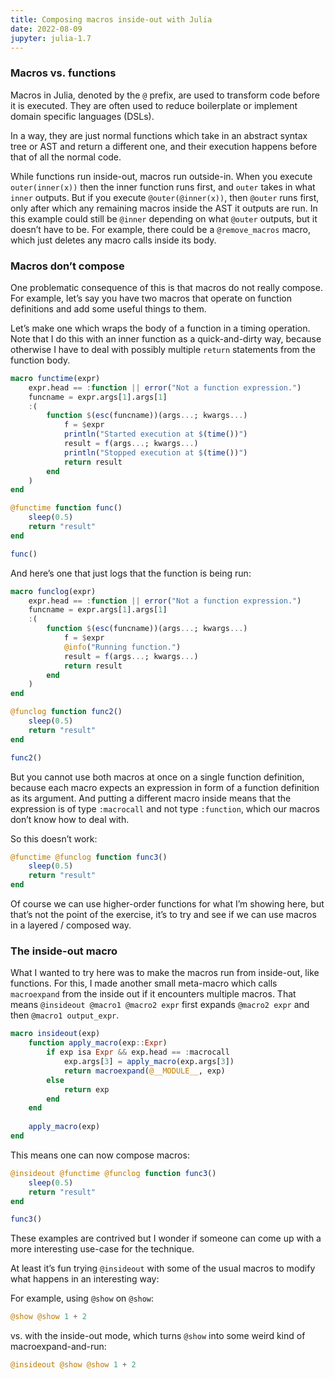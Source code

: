 ```yaml
---
title: Composing macros inside-out with Julia
date: 2022-08-09
jupyter: julia-1.7
---
```


### Macros vs. functions

Macros in Julia, denoted by the `@` prefix, are used to transform code before it is executed.
They are often used to reduce boilerplate or implement domain specific languages (DSLs).

In a way, they are just normal functions which take in an abstract syntax tree or AST and return a different one, and their execution happens before that of all the normal code.

While functions run inside-out, macros run outside-in.
When you execute `outer(inner(x))` then the inner function runs first, and `outer` takes in what `inner` outputs.
But if you execute `@outer(@inner(x))`, then `@outer` runs first, only after which any remaining macros inside the AST it outputs are run.
In this example could still be `@inner` depending on what `@outer` outputs, but it doesn't have to be.
For example, there could be a `@remove_macros` macro, which just deletes any macro calls inside its body.

### Macros don't compose

One problematic consequence of this is that macros do not really compose.
For example, let's say you have two macros that operate on function definitions and add some useful things to them.

Let's make one which wraps the body of a function in a timing operation.
Note that I do this with an inner function as a quick-and-dirty way, because otherwise I have to deal with possibly multiple `return` statements from the function body.

```julia
macro functime(expr)
    expr.head == :function || error("Not a function expression.")
    funcname = expr.args[1].args[1]
    :(
        function $(esc(funcname))(args...; kwargs...)
            f = $expr
            println("Started execution at $(time())")
            result = f(args...; kwargs...)
            println("Stopped execution at $(time())")
            return result
        end
    )
end

@functime function func()
    sleep(0.5)
    return "result"
end

func()
```

And here's one that just logs that the function is being run:

```julia
macro funclog(expr)
    expr.head == :function || error("Not a function expression.")
    funcname = expr.args[1].args[1]
    :(
        function $(esc(funcname))(args...; kwargs...)
            f = $expr
            @info("Running function.")
            result = f(args...; kwargs...)
            return result
        end
    )
end

@funclog function func2()
    sleep(0.5)
    return "result"
end

func2()
```


But you cannot use both macros at once on a single function definition, because each macro expects an expression in form of a function definition as its argument.
And putting a different macro inside means that the expression is of type `:macrocall` and not type `:function`, which our macros don't know how to deal with.

So this doesn't work:

```julia
@functime @funclog function func3()
    sleep(0.5)
    return "result"
end
```

Of course we can use higher-order functions for what I'm showing here, but that's not the point of the exercise, it's to try and see if we can use macros in a layered / composed way.

### The inside-out macro

What I wanted to try here was to make the macros run from inside-out, like functions.
For this, I made another small meta-macro which calls `macroexpand` from the inside out if it encounters multiple macros.
That means `@insideout @macro1 @macro2 expr` first expands `@macro2 expr` and then `@macro1 output_expr`.

```julia
macro insideout(exp)
    function apply_macro(exp::Expr)
        if exp isa Expr && exp.head == :macrocall
            exp.args[3] = apply_macro(exp.args[3])
            return macroexpand(@__MODULE__, exp)
        else
            return exp
        end
    end
    
    apply_macro(exp)
end
```

This means one can now compose macros:

```julia
@insideout @functime @funclog function func3()
    sleep(0.5)
    return "result"
end

func3()
```

These examples are contrived but I wonder if someone can come up with a more interesting use-case for the technique.

At least it's fun trying `@insideout` with some of the usual macros to modify what happens in an interesting way:

For example, using `@show` on `@show`:

```julia
@show @show 1 + 2
```

vs. with the inside-out mode, which turns `@show` into some weird kind of macroexpand-and-run:

```julia
@insideout @show @show 1 + 2
```
